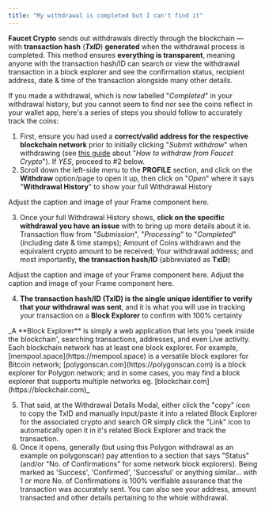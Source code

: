 ```yaml
---
title: "My withdrawal is completed but I can't find it"
---
```


**Faucet Crypto** sends out withdrawals directly through the blockchain — with **transaction hash** (**_TxID_**) **generated** when the withdrawal process is completed. This method ensures **everything is transparent**, meaning anyone with the transaction hash/ID can search or view the withdrawal transaction in a block explorer and see the confirmation status, recipient address, date & time of the transaction alongside many other details.

If you made a withdrawal, which is now labelled "_Completed_" in your withdrawal history, but you cannot seem to find nor see the coins reflect in your wallet app, here's a series of steps you should follow to accurately track the coins:

1. First, ensure you had used a **correct/valid address for the respective blockchain network** prior to initially clicking "_Submit withdraw_" when withdrawing (see [this guide](https://faucetcrypto.mintlify.app/withdrawals/how-to-withdraw-from-faucetcrypto?) about "_How to withdraw from Faucet Crypto_"). If _YES_, proceed to #2 below.
2. Scroll down the left-side menu to the **PROFILE** section, and click on the **Withdraw** option/page to open it up, then click on "_Open_" where it says "**Withdrawal History**" to show your full Withdrawal History

<Frame>
  Adjust the caption and image of your Frame component here.
</Frame>

3. Once your full Withdrawal History shows, **click on the specific withdrawal you have an issue** with to bring up more details about it ie. Transaction flow from "_Submission_", "_Processing_" to "_Completed_" (including date & time stamps); Amount of Coins withdrawn and the equivalent crypto amount to be received; Your withdrawal address; and most importantly, **the transaction hash/ID** (abbreviated as **TxID**)

<Frame>
  Adjust the caption and image of your Frame component here.
</Frame>

<Frame>
  Adjust the caption and image of your Frame component here.
</Frame>

4. **The transaction hash/ID (TxID) is the single unique identifier to verify that your withdrawal was sent**, and it is what you will use in tracking your transaction on a **Block Explorer** to confirm with 100% certainty

<Tip>
_A **Block Explorer** is simply a web application that lets you 'peek inside the blockchain', searching transactions, addresses, and even Live activity. Each blockchain network has at least one block explorer. For example, [mempool.space](https://mempool.space) is a versatile block explorer for Bitcoin network; [polygonscan.com](https://polygonscan.com) is a block explorer for Polygon network; and in some cases, you may find a block explorer that supports multiple networks eg. [blockchair.com](https://blockchair.com)_
</Tip>

5. That said, at the Withdrawal Details Modal, either click the "copy" icon to copy the TxID and manually input/paste it into a related Block Explorer for the associated crypto and search OR simply click the "Link" icon to automatically open it in it's related Block Explorer and track the transaction.
6. Once it opens, generally (but using this Polygon withdrawal as an example on polygonscan) pay attention to a section that says "Status" (and/or "No. of Confirmations" for some network block explorers). Being marked as 'Success', 'Confirmed', 'Successful' or anything similar... with 1 or more No. of Confirmations is 100% verifiable assurance that the transaction was accurately sent. You can also see your address, amount transacted and other details pertaining to the whole withdrawal.